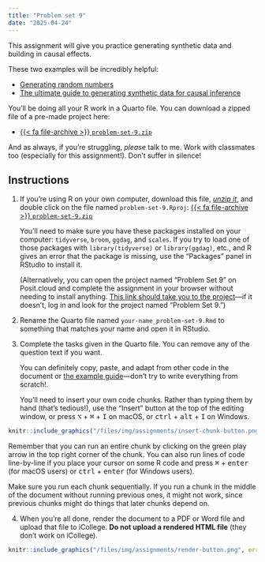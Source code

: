 ```yaml
---
title: "Problem set 9"
date: "2025-04-24"
---
```


This assignment will give you practice generating synthetic data and building in causal effects.

These two examples will be incredibly helpful:

- [Generating random numbers](/example/random-numbers.qmd)
- [The ultimate guide to generating synthetic data for causal inference](/example/synthetic-data.qmd)


You'll be doing all your R work in a Quarto file. You can download a zipped file of a pre-made project here:

- [{{< fa file-archive >}} `problem-set-9.zip`](/projects/problem-set-9.zip)

And as always, if you're struggling, *please* talk to me. Work with classmates too (especially for this assignment!). Don't suffer in silence!


## Instructions

1. If you're using R on your own computer, download this file, [*unzip it*](/resource/unzipping.qmd), and double click on the file named `problem-set-9.Rproj`: [{{< fa file-archive >}} `problem-set-9.zip`](/projects/problem-set-9.zip)

   You'll need to make sure you have these packages installed on your computer: `tidyverse`, `broom`, `ggdag`, and `scales`. If you try to load one of those packages with `library(tidyverse)` or `library(ggdag)`, etc., and R gives an error that the package is missing, use the "Packages" panel in RStudio to install it.

   (Alternatively, you can open the project named "Problem Set 9" on Posit.cloud and complete the assignment in your browser without needing to install anything. [This link should take you to the project](https://posit.cloud/spaces/462899/content/7314606)—if it doesn't, log in and look for the project named "Problem Set 9.")

2. Rename the Quarto file named `your-name_problem-set-9.Rmd` to something that matches your name and open it in RStudio.

3. Complete the tasks given in the Quarto file. You can remove any of the question text if you want.

   You can definitely copy, paste, and adapt from other code in the document or [the example guide](/example/synthetic-data.qmd)—don't try to write everything from scratch!.

   You'll need to insert your own code chunks. Rather than typing them by hand (that's tedious!), use the "Insert" button at the top of the editing window, or press  <kbd>⌥</kbd> + <kbd>⌘</kbd> + <kbd>I</kbd> on macOS, or <kbd>ctrl</kbd> + <kbd>alt</kbd> + <kbd>I</kbd> on Windows.

```r
knitr::include_graphics("/files/img/assignments/insert-chunk-button.png", error = FALSE)
```

   Remember that you can run an entire chunk by clicking on the green play arrow in the top right corner of the chunk. You can also run lines of code line-by-line if you place your cursor on some R code and press <kbd>⌘</kbd> + <kbd>enter</kbd> (for macOS users) or <kbd>ctrl</kbd> + <kbd>enter</kbd> (for Windows users).

   Make sure you run each chunk sequentially. If you run a chunk in the middle of the document without running previous ones, it might not work, since previous chunks might do things that later chunks depend on.

4. When you're all done, render the document to a PDF or Word file and upload that file to iCollege. **Do not upload a rendered HTML file** (they don't work on iCollege).

```r
knitr::include_graphics("/files/img/assignments/render-button.png", error = FALSE)
```
